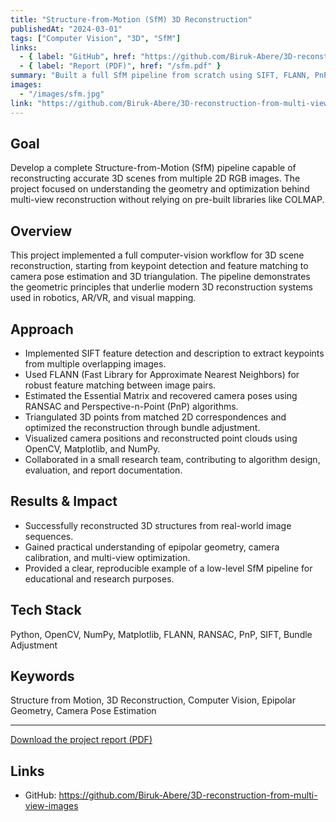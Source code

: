 ```yaml
---
title: "Structure-from-Motion (SfM) 3D Reconstruction"
publishedAt: "2024-03-01"
tags: ["Computer Vision", "3D", "SfM"]
links:
  - { label: "GitHub", href: "https://github.com/Biruk-Abere/3D-reconstruction-from-multi-view-images/tree/main" }
  - { label: "Report (PDF)", href: "/sfm.pdf" }
summary: "Built a full SfM pipeline from scratch using SIFT, FLANN, PnP, and bundle adjustment to reconstruct 3D scenes from 2D images. Gained hands-on experience with epipolar geometry, camera calibration, and 3D vision fundamentals. Tech: Python, OpenCV, NumPy, Matplotlib"
images:
  - "/images/sfm.jpg"
link: "https://github.com/Biruk-Abere/3D-reconstruction-from-multi-view-images/tree/main"
---
```


## Goal
Develop a complete Structure-from-Motion (SfM) pipeline capable of reconstructing accurate 3D scenes from multiple 2D RGB images. The project focused on understanding the geometry and optimization behind multi-view reconstruction without relying on pre-built libraries like COLMAP.

## Overview
This project implemented a full computer-vision workflow for 3D scene reconstruction, starting from keypoint detection and feature matching to camera pose estimation and 3D triangulation. The pipeline demonstrates the geometric principles that underlie modern 3D reconstruction systems used in robotics, AR/VR, and visual mapping.

## Approach

- Implemented SIFT feature detection and description to extract keypoints from multiple overlapping images.
- Used FLANN (Fast Library for Approximate Nearest Neighbors) for robust feature matching between image pairs.
- Estimated the Essential Matrix and recovered camera poses using RANSAC and Perspective-n-Point (PnP) algorithms.
- Triangulated 3D points from matched 2D correspondences and optimized the reconstruction through bundle adjustment.
- Visualized camera positions and reconstructed point clouds using OpenCV, Matplotlib, and NumPy.
- Collaborated in a small research team, contributing to algorithm design, evaluation, and report documentation.

## Results & Impact

- Successfully reconstructed 3D structures from real-world image sequences.
- Gained practical understanding of epipolar geometry, camera calibration, and multi-view optimization.
- Provided a clear, reproducible example of a low-level SfM pipeline for educational and research purposes.

## Tech Stack
Python, OpenCV, NumPy, Matplotlib, FLANN, RANSAC, PnP, SIFT, Bundle Adjustment

## Keywords
Structure from Motion, 3D Reconstruction, Computer Vision, Epipolar Geometry, Camera Pose Estimation

---

[Download the project report (PDF)](/sfm.pdf)

## Links
- GitHub: https://github.com/Biruk-Abere/3D-reconstruction-from-multi-view-images
